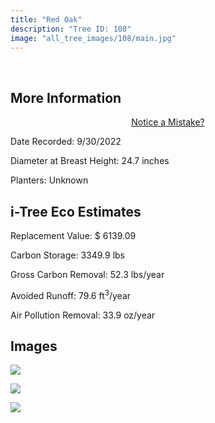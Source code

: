 ```yaml
---
title: "Red Oak"
description: "Tree ID: 108"
image: "all_tree_images/108/main.jpg"
---
```


<br>

## **More Information**
::: column-margin
<center><a class="button" href="https://forms.gle/W6f5nwYxrM33hF4f7">Notice a Mistake?</a></center>
:::


Date Recorded:  9/30/2022

Diameter at Breast Height:  24.7  inches

Planters:  Unknown

## **i-Tree Eco Estimates**


 Replacement Value: $ 6139.09

 Carbon Storage:  3349.9  lbs

 Gross Carbon Removal:  52.3  lbs/year

 Avoided Runoff:  79.6  ft<sup>3</sup>/year

 Air Pollution Removal:  33.9  oz/year

## **Images**


 ![](all_tree_images/108/IMG_6681.jpg)

 ![](all_tree_images/108/IMG_6683.jpg)

 ![](all_tree_images/108/main.jpg)
